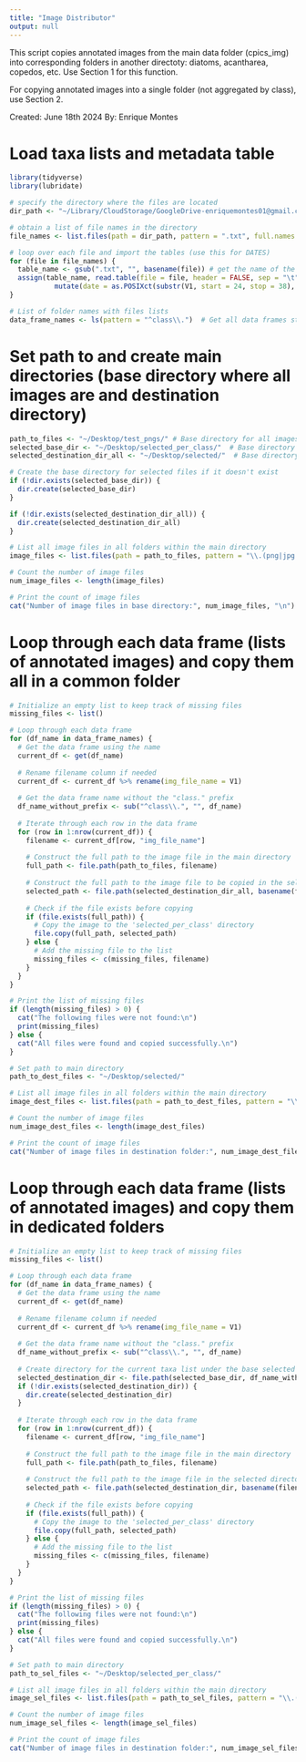 ```yaml
---
title: "Image Distributor"
output: null
---
```


This script copies annotated images from the main data folder (cpics_img) into corresponding folders in another directoty: diatoms, acantharea, copedos, etc. Use Section 1 for this function.

For copying annotated images into a single folder (not aggregated by class), use Section 2.

Created: June 18th 2024
By: Enrique Montes

# Load taxa lists and metadata table
```r
library(tidyverse)
library(lubridate)

# specify the directory where the files are located
dir_path <- "~/Library/CloudStorage/GoogleDrive-enriquemontes01@gmail.com/My Drive/GDrive/OCED_AOML/WS_cruises/plankton_imaging/CPICS/TS.Master_selection"

# obtain a list of file names in the directory
file_names <- list.files(path = dir_path, pattern = ".txt", full.names = TRUE)

# loop over each file and import the tables (use this for DATES)
for (file in file_names) {
  table_name <- gsub(".txt", "", basename(file)) # get the name of the table from the file name
  assign(table_name, read.table(file = file, header = FALSE, sep = "\t") %>%
           mutate(date = as.POSIXct(substr(V1, start = 24, stop = 38), format="%Y%m%d_%H%M%S", tz="UTC")))
}

# List of folder names with files lists
data_frame_names <- ls(pattern = "^class\\.")  # Get all data frames starting with "class."
```

# Set path to and create main directories (base directory where all images are and destination directory)
```r
path_to_files <- "~/Desktop/test_pngs/" # Base directory for all images
selected_base_dir <- "~/Desktop/selected_per_class/"  # Base directory for selected files in separate folders
selected_destination_dir_all <- "~/Desktop/selected/"  # Base directory for selected files in common folder

# Create the base directory for selected files if it doesn't exist
if (!dir.exists(selected_base_dir)) {
  dir.create(selected_base_dir)
}

if (!dir.exists(selected_destination_dir_all)) {
  dir.create(selected_destination_dir_all)
}

# List all image files in all folders within the main directory
image_files <- list.files(path = path_to_files, pattern = "\\.(png|jpg|jpeg|tif|tiff)$", recursive = TRUE, full.names = TRUE)

# Count the number of image files
num_image_files <- length(image_files)

# Print the count of image files
cat("Number of image files in base directory:", num_image_files, "\n")
```

# Loop through each data frame (lists of annotated images) and copy them all in a common folder
```r
# Initialize an empty list to keep track of missing files
missing_files <- list()

# Loop through each data frame
for (df_name in data_frame_names) {
  # Get the data frame using the name
  current_df <- get(df_name)
  
  # Rename filename column if needed
  current_df <- current_df %>% rename(img_file_name = V1)
  
  # Get the data frame name without the "class." prefix
  df_name_without_prefix <- sub("^class\\.", "", df_name)
  
  # Iterate through each row in the data frame
  for (row in 1:nrow(current_df)) {
    filename <- current_df[row, "img_file_name"]
    
    # Construct the full path to the image file in the main directory
    full_path <- file.path(path_to_files, filename)
    
    # Construct the full path to the image file to be copied in the selected directory 
    selected_path <- file.path(selected_destination_dir_all, basename(filename))
    
    # Check if the file exists before copying
    if (file.exists(full_path)) {
      # Copy the image to the 'selected_per_class' directory
      file.copy(full_path, selected_path)
    } else {
      # Add the missing file to the list
      missing_files <- c(missing_files, filename)
    }
  }
}

# Print the list of missing files
if (length(missing_files) > 0) {
  cat("The following files were not found:\n")
  print(missing_files)
} else {
  cat("All files were found and copied successfully.\n")
}

# Set path to main directory
path_to_dest_files <- "~/Desktop/selected/"

# List all image files in all folders within the main directory
image_dest_files <- list.files(path = path_to_dest_files, pattern = "\\.(png|jpg|jpeg|tif|tiff)$", recursive = TRUE, full.names = TRUE)

# Count the number of image files
num_image_dest_files <- length(image_dest_files)

# Print the count of image files
cat("Number of image files in destination folder:", num_image_dest_files, "\n")
```

# Loop through each data frame (lists of annotated images) and copy them in dedicated folders
```r
# Initialize an empty list to keep track of missing files
missing_files <- list()

# Loop through each data frame
for (df_name in data_frame_names) {
  # Get the data frame using the name
  current_df <- get(df_name)
  
  # Rename filename column if needed
  current_df <- current_df %>% rename(img_file_name = V1)
  
  # Get the data frame name without the "class." prefix
  df_name_without_prefix <- sub("^class\\.", "", df_name)
  
  # Create directory for the current taxa list under the base selected directory
  selected_destination_dir <- file.path(selected_base_dir, df_name_without_prefix)
  if (!dir.exists(selected_destination_dir)) {
    dir.create(selected_destination_dir)
  }
  
  # Iterate through each row in the data frame
  for (row in 1:nrow(current_df)) {
    filename <- current_df[row, "img_file_name"]
    
    # Construct the full path to the image file in the main directory
    full_path <- file.path(path_to_files, filename)
    
    # Construct the full path to the image file in the selected directory 
    selected_path <- file.path(selected_destination_dir, basename(filename))
    
    # Check if the file exists before copying
    if (file.exists(full_path)) {
      # Copy the image to the 'selected_per_class' directory
      file.copy(full_path, selected_path)
    } else {
      # Add the missing file to the list
      missing_files <- c(missing_files, filename)
    }
  }
}

# Print the list of missing files
if (length(missing_files) > 0) {
  cat("The following files were not found:\n")
  print(missing_files)
} else {
  cat("All files were found and copied successfully.\n")
}

# Set path to main directory
path_to_sel_files <- "~/Desktop/selected_per_class/"

# List all image files in all folders within the main directory
image_sel_files <- list.files(path = path_to_sel_files, pattern = "\\.(png|jpg|jpeg|tif|tiff)$", recursive = TRUE, full.names = TRUE)

# Count the number of image files
num_image_sel_files <- length(image_sel_files)

# Print the count of image files
cat("Number of image files in destination folder:", num_image_sel_files, "\n")
```



